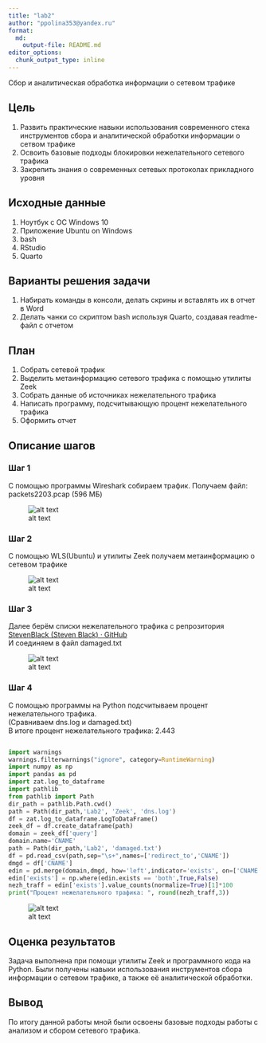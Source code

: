 ```yaml
---
title: "lab2"
author: "ppolina353@yandex.ru"
format:   
  md:
    output-file: README.md
editor_options: 
  chunk_output_type: inline
---
```

Сбор и аналитическая обработка информации о сетевом трафике

## Цель

1. Развить практические навыки использования современного стека инструментов \n сбора и аналитической обработки информации о сетвом трафике
2. Освоить базовые подходы блокировки нежелательного сетевого трафика \n
3. Закрепить знания о современных сетевых протоколах прикладного уровня \n

## Исходные данные

1. Ноутбук с ОС Windows 10
2. Приложение Ubuntu on Windows
3. bash
4. RStudio
5. Quarto
 
## Варианты решения задачи

1. Набирать команды в консоли, делать скрины и вставлять их в отчет в Word
2. Делать чанки со скриптом bash используя Quarto, создавая readme-файл с отчетом

## План

1. Собрать сетевой трафик
2. Выделить метаинформацию сетевого трафика с помощью утилиты Zeek
3. Собрать данные об источниках нежелательного трафика
4. Написать программу, подсчитывающую процент нежелательного трафика
5. Оформить отчет

## Описание шагов

### Шаг 1

С помощью программы Wireshark собираем трафик. Получаем файл: packets2203.pcap (596 МБ)

![alt text](1.png) 

### Шаг 2

С помощью WLS(Ubuntu) и утилиты Zeek получаем метаинформацию о сетевом трафике

![alt text](2.png)

### Шаг 3 

Далее берём списки нежелательного трафика с репрозитория [StevenBlack (Steven Black) · GitHub](https://github.com/StevenBlack) \
И соединяем в файл damaged.txt

![alt text](3.png)

### Шаг 4

С помощью программы на Python подсчитываем процент нежелательного трафика.\
(Сравниваем dns.log и damaged.txt)\
В итоге процент нежелательного трафика: 2.443 

``` python

import warnings
warnings.filterwarnings("ignore", category=RuntimeWarning)
import numpy as np
import pandas as pd
import zat.log_to_dataframe
import pathlib
from pathlib import Path
dir_path = pathlib.Path.cwd()
path = Path(dir_path,'Lab2', 'Zeek', 'dns.log')
df = zat.log_to_dataframe.LogToDataFrame()
zeek_df = df.create_dataframe(path)
domain = zeek_df['query']
domain.name='CNAME'
path = Path(dir_path,'Lab2', 'damaged.txt')
df = pd.read_csv(path,sep="\s+",names=['redirect_to','CNAME'])
dmgd = df['CNAME']
edin = pd.merge(domain,dmgd, how='left',indicator='exists', on=['CNAME'],)
edin['exists'] = np.where(edin.exists == 'both',True,False)
nezh_traff = edin['exists'].value_counts(normalize=True)[1]*100
print("Процент нежелательного трафика: ", round(nezh_traff,3))

```

![alt text](4.png)

## Оценка результатов

Задача выполнена при помощи утилиты Zeek и программного кода на Python. 
Были получены навыки использования инструментов сбора информации о сетевом трафике, а также её аналитической обработки.

## Вывод

По итогу данной работы мной были освоены базовые подходы работы с анализом и сбором сетевого трафика. 

